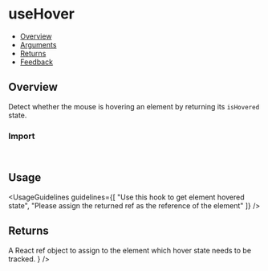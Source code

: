 
<Meta of={UseHoverStories} />

# useHover

- [Overview](#overview)
- [Arguments](#arguments)
- [Returns](#returns)
- [Feedback](#feedback)

## Overview

Detect whether the mouse is hovering an element by returning its <code>isHovered</code> state.

<Canvas of={UseHoverStories.Overview} />

### Import

```js
import { useHover } from "monday-ui-react-core/hooks";
```

## Usage

<UsageGuidelines
  guidelines={[
    "Use this hook to get element hovered state",
    "Please assign the returned ref as the reference of the element"
  ]}
/>

## Returns

<FunctionArguments>
  <FunctionArgument
    name="ref"
    type="React.MutableRefObject"
    description={
      <>
        A React
        <Link size={Link.sizes.MEDIUM} href="https://react.dev/reference/react/useRef">
          ref
        </Link>
        object to assign to the element which hover state needs to be tracked.
      </>
    }
  />
  <FunctionArgument name="isHovered" type="boolean" description="Whether the element is hovered or not." />
</FunctionArguments>
